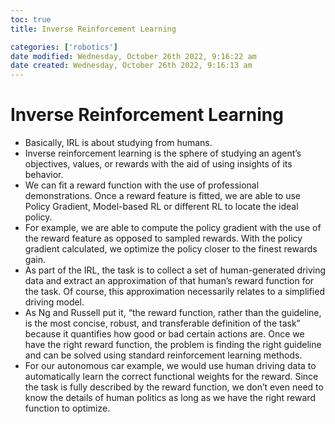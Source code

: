 ```yaml
---
toc: true
title: Inverse Reinforcement Learning

categories: ['robotics']
date modified: Wednesday, October 26th 2022, 9:16:22 am
date created: Wednesday, October 26th 2022, 9:16:13 am
---
```


# Inverse Reinforcement Learning


- Basically, IRL is about studying from humans.
- Inverse reinforcement learning is the sphere of studying an agent’s objectives, values, or rewards with the aid of using insights of its behavior.
- We can fit a reward function with the use of professional demonstrations. Once a reward feature is fitted, we are able to use Policy Gradient, Model-based RL or different RL to locate the ideal policy.
- For example, we are able to compute the policy gradient with the use of the reward feature as opposed to sampled rewards. With the policy gradient calculated, we optimize the policy closer to the finest rewards gain.
- As part of the IRL, the task is to collect a set of human-generated driving data and extract an approximation of that human's reward function for the task. Of course, this approximation necessarily relates to a simplified driving model.
- As Ng and Russell put it, "the reward function, rather than the guideline, is the most concise, robust, and transferable definition of the task" because it quantifies how good or bad certain actions are. Once we have the right reward function, the problem is finding the right guideline and can be solved using standard reinforcement learning methods.
- For our autonomous car example, we would use human driving data to automatically learn the correct functional weights for the reward. Since the task is fully described by the reward function, we don't even need to know the details of human politics as long as we have the right reward function to optimize.



